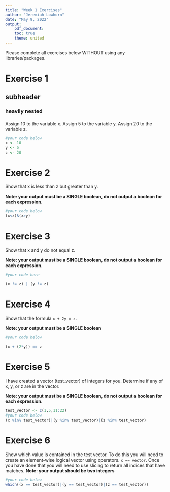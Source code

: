 ```yaml
---
title: "Week 1 Exercises"
author: "Jeremiah Lowhorn"
date: "May 9, 2022"
output: 
    pdf_document:
    toc: true
    theme: united
---
```


Please complete all exercises below WITHOUT using any libraries/packages.

# Exercise 1
## subheader
### heavily nested
#### 
Assign 10 to the variable x. Assign 5 to the variable y. Assign 20 to the variable z.

```r
#your code below
x <- 10
y <- 5
z <- 20

```


# Exercise 2
Show that x is less than z but greater than y.

**Note: your output must be a SINGLE boolean, do not output a boolean for each expression.**

```r
#your code below
(x<z)&(x>y)


```

# Exercise 3
Show that x and y do not equal z. 

**Note: your output must be a SINGLE boolean, do not output a boolean for each expression.**

```r
#your code here

(x != z) | (y != z)
```


# Exercise 4
Show that the formula `x + 2y = z`. 

**Note: your output must be a SINGLE boolean**

```r
#your code below

(x + (2*y)) == z

```

# Exercise 5
I have created a vector (test_vector) of integers for you. Determine if any of x, y, or z are in the vector. 

**Note: your output must be a SINGLE boolean, do not output a boolean for each expression.**


```r
test_vector <- c(1,5,11:22)
#your code below
(x %in% test_vector)|(y %in% test_vector)|(z %in% test_vector)


```

# Exercise 6
Show which value is contained in the test vector. To do this you will need to create an element-wise logical vector using operators. `x == vector`. Once you have done that you will need to use slicing to return all indices that have matches.
**Note: your output should be two integers**

```r
#your code below
which((x == test_vector)|(y == test_vector)|(z == test_vector))

```

